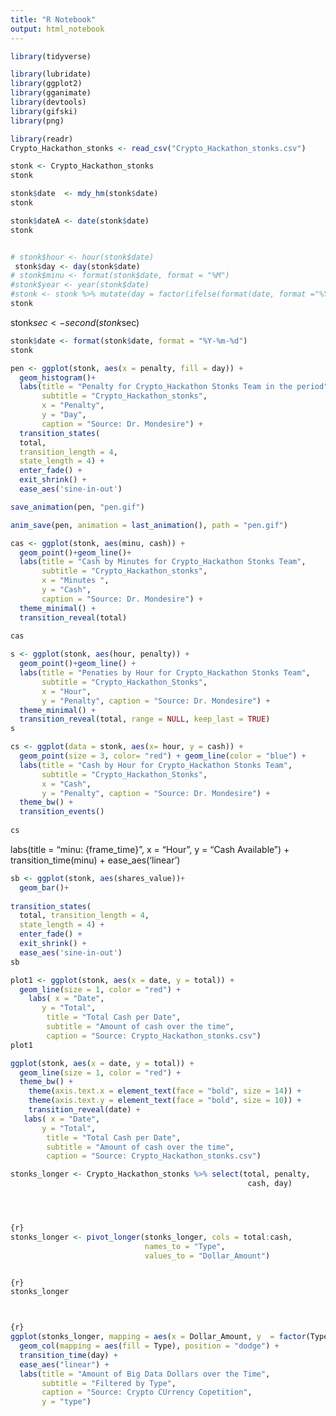 ---
title: "R Notebook"
output: html_notebook
---

```{r}
library(tidyverse)

library(lubridate)
library(ggplot2)
library(gganimate)
library(devtools)
library(gifski)
library(png)
```

```{r}
library(readr)
Crypto_Hackathon_stonks <- read_csv("Crypto_Hackathon_stonks.csv")
```


```{r}
stonk <- Crypto_Hackathon_stonks
stonk
```


```{r}
stonk$date  <- mdy_hm(stonk$date)
stonk
```

```{r}
stonk$dateA <- date(stonk$date)
stonk
```

```{r}

```


```{r}
# stonk$hour <- hour(stonk$date)
 stonk$day <- day(stonk$date)
# stonk$minu <- format(stonk$date, format = "%M")
#stonk$year <- year(stonk$date)
#stonk <- stonk %>% mutate(day = factor(ifelse(format(date, format ="%Y")== 27, 27, 28)))
stonk
```
stonk$sec <- second(stonk$sec)

```{r}
stonk$date <- format(stonk$date, format = "%Y-%m-%d")
stonk
```

```{r}
pen <- ggplot(stonk, aes(x = penalty, fill = day)) +
  geom_histogram()+
  labs(title = "Penalty for Crypto_Hackathon Stonks Team in the period",
       subtitle = "Crypto_Hackathon_stonks",
       x = "Penalty",
       y = "Day",
       caption = "Source: Dr. Mondesire") +
  transition_states(
  total,
  transition_length = 4,
  state_length = 4) +
  enter_fade() +
  exit_shrink() +
  ease_aes('sine-in-out')

save_animation(pen, "pen.gif")

anim_save(pen, animation = last_animation(), path = "pen.gif")
```

```{r}
cas <- ggplot(stonk, aes(minu, cash)) +
  geom_point()+geom_line()+
  labs(title = "Cash by Minutes for Crypto_Hackathon Stonks Team",
       subtitle = "Crypto_Hackathon_stonks",
       x = "Minutes ",
       y = "Cash",
       caption = "Source: Dr. Mondesire") +
  theme_minimal() +
  transition_reveal(total)
  
cas
```



```{r}
s <- ggplot(stonk, aes(hour, penalty)) +
  geom_point()+geom_line() +
  labs(title = "Penaties by Hour for Crypto_Hackathon Stonks Team",
       subtitle = "Crypto_Hackathon_Stonks",
       x = "Hour",
       y = "Penalty", caption = "Source: Dr. Mondesire") +
  theme_minimal() +
  transition_reveal(total, range = NULL, keep_last = TRUE)
s
```

```{r}
cs <- ggplot(data = stonk, aes(x= hour, y = cash)) +
  geom_point(size = 3, color= "red") + geom_line(color = "blue") +
  labs(title = "Cash by Hour for Crypto_Hackathon Stonks Team",
       subtitle = "Crypto_Hackathon_Stonks",
       x = "Cash",
       y = "Penalty", caption = "Source: Dr. Mondesire") +
  theme_bw() +
  transition_events()
 
cs
```
labs(title = "minu: {frame_time}",
      x = "Hour", 
      y = "Cash Available") +
  transition_time(minu) +
  ease_aes('linear')
  

```{r}
sb <- ggplot(stonk, aes(shares_value))+
  geom_bar()+
  
transition_states(
  total, transition_length = 4,
  state_length = 4) +
  enter_fade() +
  exit_shrink() +
  ease_aes('sine-in-out')
sb
```

```{r}
plot1 <- ggplot(stonk, aes(x = date, y = total)) +
  geom_line(size = 1, color = "red") +
    labs( x = "Date", 
       y = "Total",
        title = "Total Cash per Date",
        subtitle = "Amount of cash over the time",
        caption = "Source: Crypto_Hackathon_stonks.csv")
plot1
```

```{r}
ggplot(stonk, aes(x = date, y = total)) +
  geom_line(size = 1, color = "red") +
  theme_bw() +
    theme(axis.text.x = element_text(face = "bold", size = 14)) +
    theme(axis.text.y = element_text(face = "bold", size = 10)) +
    transition_reveal(date) +
   labs( x = "Date", 
       y = "Total",
        title = "Total Cash per Date",
        subtitle = "Amount of cash over the time",
        caption = "Source: Crypto_Hackathon_stonks.csv")
```


```{r}
stonks_longer <- Crypto_Hackathon_stonks %>% select(total, penalty,
                                                     cash, day)




{r}
stonks_longer <- pivot_longer(stonks_longer, cols = total:cash,
                              names_to = "Type",
                              values_to = "Dollar_Amount")


{r}
stonks_longer



{r}
ggplot(stonks_longer, mapping = aes(x = Dollar_Amount, y  = factor(Type))) +
  geom_col(mapping = aes(fill = Type), position = "dodge") + 
  transition_time(day) +
  ease_aes("linear") + 
  labs(title = "Amount of Big Data Dollars over the Time",
       subtitle = "Filtered by Type",
       caption = "Source: Crypto CUrrency Copetition",
       y = "type")
```